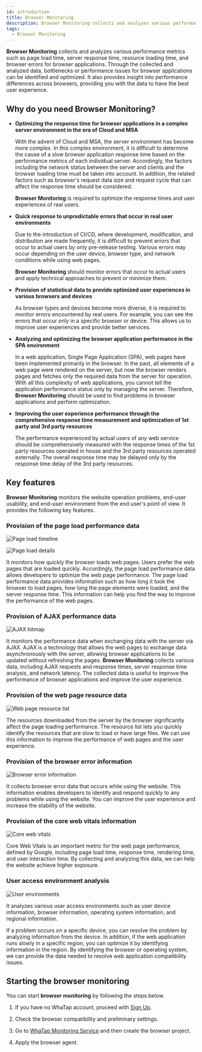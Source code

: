 ```yaml
---
id: introduction
title: Browser Monitoring
description: Browser Monitoring collects and analyzes various performance metrics such as page load time, server response time, resource loading time, and browser errors for browser applications.
tags:
  - Browser Monitoring
---
```


**Browser Monitoring** collects and analyzes various performance metrics such as page load time, server response time, resource loading time, and browser errors for browser applications. Through the collected and analyzed data, bottlenecks or performance issues for browser applications can be identified and optimized. It also provides insight into performance differences across browsers, providing you with the data to have the best user experience.

## Why do you need **Browser Monitoring**?

-   **Optimizing the response time for browser applications in a complex server environment in the era of Cloud and MSA**

    With the advent of Cloud and MSA, the server environment has become more complex. In this complex environment, it is difficult to determine the cause of a slow browser application response time based on the performance metrics of each individual server. Accordingly, the factors including the network status between the server and clients and the browser loading time must be taken into account. In addition, the related factors such as browser's request data size and request cycle that can affect the response time should be considered.

    **Browser Monitoring** is required to optimize the response times and user experiences of real users.

-   **Quick response to unpredictable errors that occur in real user environments**

    Due to the introduction of CI/CD, where development, modification, and distribution are made frequently, it is difficult to prevent errors that occur to actual users by only pre-release testing. Various errors may occur depending on the user device, browser type, and network conditions while using web pages. 

    **Browser Monitoring** should monitor errors that occur to actual users and apply technical approaches to prevent or minimize them.

-   **Provision of statistical data to provide optimized user experiences in various browsers and devices**

    As browser types and devices become more diverse, it is required to monitor errors encountered by real users. For example, you can see the errors that occur only in a specific browser or device. This allows us to improve user experiences and provide better services.

-   **Analyzing and optimizing the browser application performance in the SPA environment**

    In a web application, Single Page Application (SPA), web pages have been implemented primarily in the browser. In the past, all elements of a web page were rendered on the server, but now the browser renders pages and fetches only the required data from the server for operation. With all this complexity of web applications, you cannot tell the application performance status only by managing the server. Therefore, **Browser Monitoring** should be used to find problems in browser applications and perform optimization.

-   **Improving the user experience performance through the comprehensive response time measurement and optimization of 1st party and 3rd party resources**

    The performance experienced by actual users of any web service should be comprehensively measured with the response times of the 1st party resources operated in house and the 3rd party resources operated externally. The overall response time may be delayed only by the response time delay of the 3rd party resources.

## Key features

**Browser Monitoring** monitors the website operation problems, end-user usability, and end-user environment from the end user's point of view. It provides the following key features.

### Provision of the page load performance data

![Page load timeline](/img/browser-pageload-timeline.png)

![Page load details](/img/browser-pageload-details.png)

It monitors how quickly the browser loads web pages. Users prefer the web pages that are loaded quickly. Accordingly, the page load performance data allows developers to optimize the web page performance. The page load performance data provides information such as how long it took the browser to load pages, how long the page elements were loaded, and the server response time. This information can help you find the way to improve the performance of the web pages.

### Provision of AJAX performance data

![AJAX hitmap](/img/browser-ajax-hitmap.png)

It monitors the performance data when exchanging data with the server via AJAX. AJAX is a technology that allows the web pages to exchange data asynchronously with the server, allowing browser applications to be updated without refreshing the pages. **Browser Monitoring** collects various data, including AJAX requests and response times, server response time analysis, and network latency. The collected data is useful to improve the performance of browser applications and improve the user experience.

### Provision of the web page resource data

![Web page resource list](/img/browser-page-resource-list.png)

The resources downloaded from the server by the browser significantly affect the page loading performance. The resource list lets you quickly identify the resources that are slow to load or have large files. We can use this information to improve the performance of web pages and the user experience.

### Provision of the browser error information

![Browser error information](/img/browser-error-info.png)

It collects browser error data that occurs while using the website. This information enables developers to identify and respond quickly to any problems while using the website. You can improve the user experience and increase the stability of the website.

### Provision of the core web vitals information

![Core web vitals](/img/rum-core-web-vitals.png)

Core Web Vitals is an important metric for the web page performance, defined by Google, including page load time, response time, rendering time, and user interaction time. By collecting and analyzing this data, we can help the website achieve higher exposure.

### User access environment analysis

![User environments](/img/browser-user-env.png)

It analyzes various user access environments such as user device information, browser information, operating system information, and regional information.

If a problem occurs on a specific device, you can resolve the problem by analyzing information from the device. In addition, if the web application runs slowly in a specific region, you can optimize it by identifying information in the region. By identifying the browser or operating system, we can provide the data needed to resolve web application compatibility issues.

## Starting the **browser monitoring**

You can start **browser monitoring** by following the steps below.

1.  If you have no WhaTap account, proceed with [Sign Up](https://www.whatap.io/ko/signup/).

2.  Check the browser compatibility and preliminary settings.

3.  Go to [WhaTap Monitoring Service](https://service.whatap.io) and then create the browser project.

4.  Apply the browser agent.
